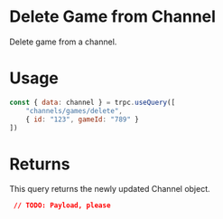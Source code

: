 # Delete Game from Channel

Delete game from a channel.

# Usage

```js
const { data: channel } = trpc.useQuery([
	"channels/games/delete",
	{ id: "123", gameId: "789" }
])
```

# Returns

This query returns the newly updated Channel object.

```json
 // TODO: Payload, please
```
